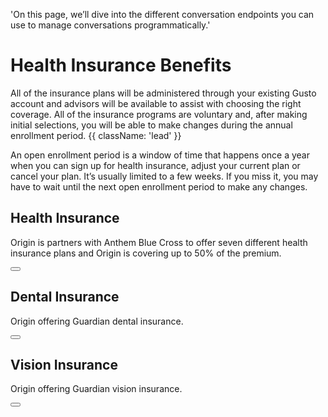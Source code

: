   'On this page, we’ll dive into the different conversation endpoints you can use to manage conversations programmatically.'

# Health Insurance Benefits

All of the insurance plans will be administered through your existing Gusto account and advisors will be available to assist with choosing the right coverage. All of the insurance programs are voluntary and, after making initial selections, you will be able to make changes during the annual enrollment period.
 {{ className: 'lead' }}

<Note>
 An open enrollment period is a window of time that happens once a year when you can sign up for health insurance, adjust your current plan or cancel your plan. It’s usually limited to a few weeks. If you miss it, you may have to wait until the next open enrollment period to make any changes.
</Note>

## Health Insurance

Origin is partners with Anthem Blue Cross to offer seven different health insurance plans and Origin is covering up to 50% of the premium.

<div className="not-prose">
  <Button
    href="benefits/benefits-health.pdf"
    variant="text"
    arrow="right"
    children="Click here to view specific policy information"
  />
</div>

## Dental Insurance

Origin offering Guardian dental insurance.

<div className="not-prose">
  <Button
    href="https://www.udemy.com/join/login-popup/?locale=en_US&response_type=html&next=https%3A%2F%2Fwww.udemy.com%2Fjoin%2Flogin-popup%2F%3Flocale%3Den_US%26response_type%3Dhtml%26next%3Dhttps%253A%252F%252Fwww.udemy.com%252F"
    variant="text"
    arrow="right"
    children="Click here to access Udemy"
  />
</div>

## Vision Insurance

Origin offering Guardian vision insurance.

<div className="not-prose">
  <Button
    href="https://www.udemy.com/join/login-popup/?locale=en_US&response_type=html&next=https%3A%2F%2Fwww.udemy.com%2Fjoin%2Flogin-popup%2F%3Flocale%3Den_US%26response_type%3Dhtml%26next%3Dhttps%253A%252F%252Fwww.udemy.com%252F"
    variant="text"
    arrow="right"
    children="Click here to access Udemy"
  />
</div>
